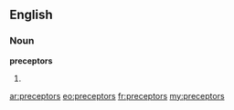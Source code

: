 ==English==
===Noun===
'''preceptors'''
# {{plural of|[[preceptor]]}}

[[ar:preceptors]]
[[eo:preceptors]]
[[fr:preceptors]]
[[my:preceptors]]